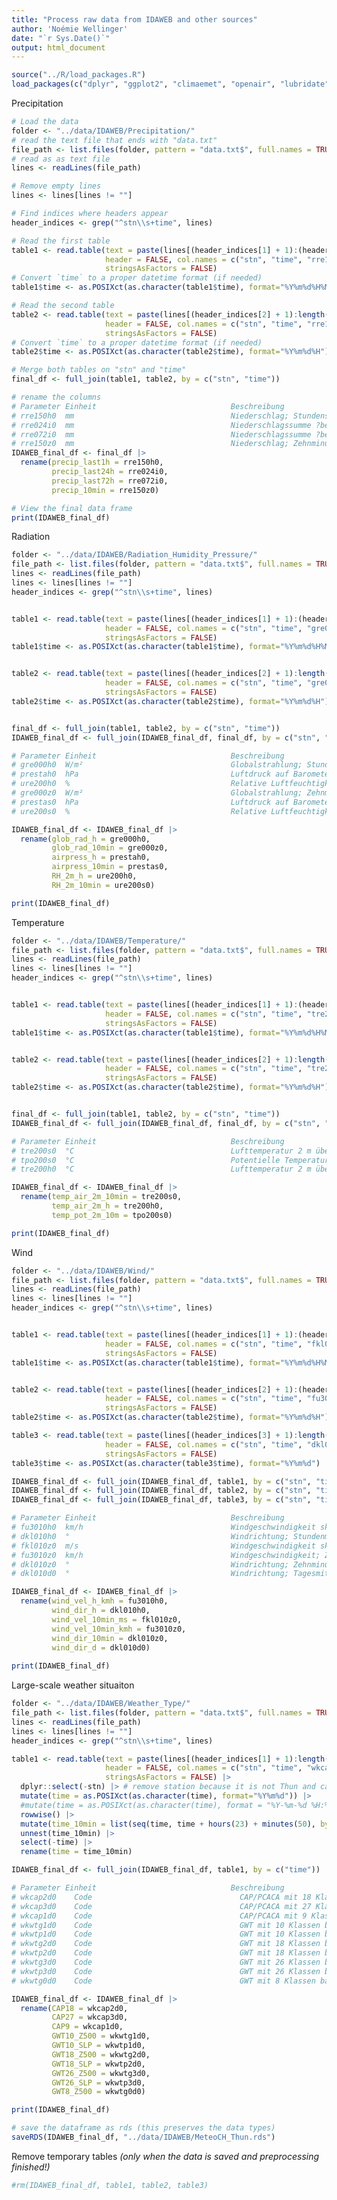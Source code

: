 ```yaml
---
title: "Process raw data from IDAWEB and other sources"
author: 'Noémie Wellinger'
date: "`r Sys.Date()`"
output: html_document
---
```


```r
source("../R/load_packages.R")
load_packages(c("dplyr", "ggplot2", "climaemet", "openair", "lubridate", "tidyverse"))
```

Precipitation
```r
# Load the data
folder <- "../data/IDAWEB/Precipitation/"
# read the text file that ends with "data.txt"
file_path <- list.files(folder, pattern = "data.txt$", full.names = TRUE)
# read as as text file
lines <- readLines(file_path)

# Remove empty lines
lines <- lines[lines != ""]

# Find indices where headers appear
header_indices <- grep("^stn\\s+time", lines)

# Read the first table
table1 <- read.table(text = paste(lines[(header_indices[1] + 1):(header_indices[2] - 1)], collapse = "\n"), 
                     header = FALSE, col.names = c("stn", "time", "rre150z0"),
                     stringsAsFactors = FALSE)
# Convert `time` to a proper datetime format (if needed)
table1$time <- as.POSIXct(as.character(table1$time), format="%Y%m%d%H%M")

# Read the second table
table2 <- read.table(text = paste(lines[(header_indices[2] + 1):length(lines)], collapse = "\n"), 
                     header = FALSE, col.names = c("stn", "time", "rre150h0", "rre024i0", "rre072i0"),
                     stringsAsFactors = FALSE)
# Convert `time` to a proper datetime format (if needed)
table2$time <- as.POSIXct(as.character(table2$time), format="%Y%m%d%H")

# Merge both tables on "stn" and "time"
final_df <- full_join(table1, table2, by = c("stn", "time"))

# rename the columns
# Parameter Einheit                              Beschreibung
# rre150h0  mm                                   Niederschlag; Stundensumme
# rre024i0  mm                                   Niederschlagssumme ?ber 24 Stunden
# rre072i0  mm                                   Niederschlagssumme ?ber 72 Stunden
# rre150z0  mm                                   Niederschlag; Zehnminutensumme 
IDAWEB_final_df <- final_df |>
  rename(precip_last1h = rre150h0, 
         precip_last24h = rre024i0,
         precip_last72h = rre072i0,
         precip_10min = rre150z0)

# View the final data frame
print(IDAWEB_final_df)
```
Radiation
```r
folder <- "../data/IDAWEB/Radiation_Humidity_Pressure/"
file_path <- list.files(folder, pattern = "data.txt$", full.names = TRUE)
lines <- readLines(file_path)
lines <- lines[lines != ""]
header_indices <- grep("^stn\\s+time", lines)


table1 <- read.table(text = paste(lines[(header_indices[1] + 1):(header_indices[2] - 1)], collapse = "\n"), 
                     header = FALSE, col.names = c("stn", "time", "gre000z0", "prestas0", "ure200s0"),
                     stringsAsFactors = FALSE)
table1$time <- as.POSIXct(as.character(table1$time), format="%Y%m%d%H%M")


table2 <- read.table(text = paste(lines[(header_indices[2] + 1):length(lines)], collapse = "\n"), 
                     header = FALSE, col.names = c("stn", "time", "gre000h0", "prestah0", "ure200h0"),
                     stringsAsFactors = FALSE)
table2$time <- as.POSIXct(as.character(table2$time), format="%Y%m%d%H")


final_df <- full_join(table1, table2, by = c("stn", "time"))
IDAWEB_final_df <- full_join(IDAWEB_final_df, final_df, by = c("stn", "time"))

# Parameter Einheit                              Beschreibung
# gre000h0  W/m²                                 Globalstrahlung; Stundenmittel
# prestah0  hPa                                  Luftdruck auf Barometerhöhe (QFE); Stundenmittel
# ure200h0  %                                    Relative Luftfeuchtigkeit 2 m über Boden; Stundenmittel
# gre000z0  W/m²                                 Globalstrahlung; Zehnminutenmittel
# prestas0  hPa                                  Luftdruck auf Barometerhöhe (QFE); Momentanwert
# ure200s0  %                                    Relative Luftfeuchtigkeit 2 m über Boden; Momentanwert

IDAWEB_final_df <- IDAWEB_final_df |>
  rename(glob_rad_h = gre000h0,
         glob_rad_10min = gre000z0,
         airpress_h = prestah0,
         airpress_10min = prestas0,
         RH_2m_h = ure200h0,
         RH_2m_10min = ure200s0)

print(IDAWEB_final_df)
```

Temperature
```r
folder <- "../data/IDAWEB/Temperature/"
file_path <- list.files(folder, pattern = "data.txt$", full.names = TRUE)
lines <- readLines(file_path)
lines <- lines[lines != ""]
header_indices <- grep("^stn\\s+time", lines)


table1 <- read.table(text = paste(lines[(header_indices[1] + 1):(header_indices[2] - 1)], collapse = "\n"), 
                     header = FALSE, col.names = c("stn", "time", "tre200s0","tpo200s0"),
                     stringsAsFactors = FALSE)
table1$time <- as.POSIXct(as.character(table1$time), format="%Y%m%d%H%M")


table2 <- read.table(text = paste(lines[(header_indices[2] + 1):length(lines)], collapse = "\n"), 
                     header = FALSE, col.names = c("stn", "time", "tre200h0"),
                     stringsAsFactors = FALSE)
table2$time <- as.POSIXct(as.character(table2$time), format="%Y%m%d%H")


final_df <- full_join(table1, table2, by = c("stn", "time"))
IDAWEB_final_df <- full_join(IDAWEB_final_df, final_df, by = c("stn", "time"))

# Parameter Einheit                              Beschreibung
# tre200s0  °C                                   Lufttemperatur 2 m über Boden; Momentanwert
# tpo200s0  °C                                   Potentielle Temperatur 2 m über Boden; Momentanwert
# tre200h0  °C                                   Lufttemperatur 2 m über Boden; Stundenmittel

IDAWEB_final_df <- IDAWEB_final_df |>
  rename(temp_air_2m_10min = tre200s0,
         temp_air_2m_h = tre200h0,
         temp_pot_2m_10m = tpo200s0)

print(IDAWEB_final_df)
```

Wind
```r
folder <- "../data/IDAWEB/Wind/"
file_path <- list.files(folder, pattern = "data.txt$", full.names = TRUE)
lines <- readLines(file_path)
lines <- lines[lines != ""]
header_indices <- grep("^stn\\s+time", lines)


table1 <- read.table(text = paste(lines[(header_indices[1] + 1):(header_indices[2] - 1)], collapse = "\n"), 
                     header = FALSE, col.names = c("stn", "time", "fkl010z0", "fu3010z0", "dkl010z0"),
                     stringsAsFactors = FALSE)
table1$time <- as.POSIXct(as.character(table1$time), format="%Y%m%d%H%M")


table2 <- read.table(text = paste(lines[(header_indices[2] + 1):(header_indices[3] - 1)], collapse = "\n"), 
                     header = FALSE, col.names = c("stn", "time", "fu3010h0", "dkl010h0"),
                     stringsAsFactors = FALSE)
table2$time <- as.POSIXct(as.character(table2$time), format="%Y%m%d%H")

table3 <- read.table(text = paste(lines[(header_indices[3] + 1):length(lines)], collapse = "\n"), 
                     header = FALSE, col.names = c("stn", "time", "dkl010d0"),
                     stringsAsFactors = FALSE)
table3$time <- as.POSIXct(as.character(table3$time), format="%Y%m%d")

IDAWEB_final_df <- full_join(IDAWEB_final_df, table1, by = c("stn", "time"))
IDAWEB_final_df <- full_join(IDAWEB_final_df, table2, by = c("stn", "time"))
IDAWEB_final_df <- full_join(IDAWEB_final_df, table3, by = c("stn", "time"))

# Parameter Einheit                              Beschreibung
# fu3010h0  km/h                                 Windgeschwindigkeit skalar; Stundenmittel in km/h
# dkl010h0  °                                    Windrichtung; Stundenmittel
# fkl010z0  m/s                                  Windgeschwindigkeit skalar; Zehnminutenmittel in m/s
# fu3010z0  km/h                                 Windgeschwindigkeit; Zehnminutenmittel in km/h
# dkl010z0  °                                    Windrichtung; Zehnminutenmittel
# dkl010d0  °                                    Windrichtung; Tagesmittel

IDAWEB_final_df <- IDAWEB_final_df |>
  rename(wind_vel_h_kmh = fu3010h0,
         wind_dir_h = dkl010h0,
         wind_vel_10min_ms = fkl010z0,
         wind_vel_10min_kmh = fu3010z0,
         wind_dir_10min = dkl010z0,
         wind_dir_d = dkl010d0)
         
print(IDAWEB_final_df)
```

Large-scale weather situaiton
```r
folder <- "../data/IDAWEB/Weather_Type/"
file_path <- list.files(folder, pattern = "data.txt$", full.names = TRUE)
lines <- readLines(file_path)
lines <- lines[lines != ""]
header_indices <- grep("^stn\\s+time", lines)

table1 <- read.table(text = paste(lines[(header_indices[1] + 1):length(lines)], collapse = "\n"), 
                     header = FALSE, col.names = c("stn", "time", "wkcap2d0", "wkcap3d0", "wkcap1d0", "wkwtg1d0", "wkwtp1d0", "wkwtg2d0", "wkwtp2d0", "wkwtg3d0", "wkwtp3d0", "wkwtg0d0"),
                     stringsAsFactors = FALSE) |>
  dplyr::select(-stn) |> # remove station because it is not Thun and can be confusing
  mutate(time = as.POSIXct(as.character(time), format="%Y%m%d")) |>
  #mutate(time = as.POSIXct(as.character(time), format = "%Y-%m-%d %H:%M:%S")) |>
  rowwise() |>
  mutate(time_10min = list(seq(time, time + hours(23) + minutes(50), by = "10 mins"))) |> 
  unnest(time_10min) |>
  select(-time) |>
  rename(time = time_10min)

IDAWEB_final_df <- full_join(IDAWEB_final_df, table1, by = c("time"))

# Parameter Einheit                              Beschreibung
# wkcap2d0    Code                                 CAP/PCACA mit 18 Klassen basierend auf Bodendruck (3E-20E,41N-52N)
# wkcap3d0    Code                                 CAP/PCACA mit 27 Klassen basierend auf Bodendruck (3E-20E,41N-52N)
# wkcap1d0    Code                                 CAP/PCACA mit 9 Klassen basierend auf Bodendruck (3E-20E,41N-52N)
# wkwtg1d0    Code                                 GWT mit 10 Klassen basierend auf 500hPa Geopotential (3E-20E,41N-52N)
# wkwtp1d0    Code                                 GWT mit 10 Klassen basierend auf Bodendruck (3E-20E,41N-52N)
# wkwtg2d0    Code                                 GWT mit 18 Klassen basierend auf 500hPa Geopotential (3E-20E,41N-52N)
# wkwtp2d0    Code                                 GWT mit 18 Klassen basierend auf Bodendruck (3E-20E,41N-52N)
# wkwtg3d0    Code                                 GWT mit 26 Klassen basierend auf 500hPa Geopotential (3E-20E,41N-52N)
# wkwtp3d0    Code                                 GWT mit 26 Klassen basierend auf Bodendruck (3E-20E,41N-52N)
# wkwtg0d0    Code                                 GWT mit 8 Klassen basierend auf 500hPa Geopotential (5E-12E,45N-49N)

IDAWEB_final_df <- IDAWEB_final_df |>
  rename(CAP18 = wkcap2d0,
         CAP27 = wkcap3d0,
         CAP9 = wkcap1d0,
         GWT10_Z500 = wkwtg1d0,
         GWT10_SLP = wkwtp1d0,
         GWT18_Z500 = wkwtg2d0,
         GWT18_SLP = wkwtp2d0,
         GWT26_Z500 = wkwtg3d0,
         GWT26_SLP = wkwtp3d0,
         GWT8_Z500 = wkwtg0d0)

print(IDAWEB_final_df)
```

```r
# save the dataframe as rds (this preserves the data types)
saveRDS(IDAWEB_final_df, "../data/IDAWEB/MeteoCH_Thun.rds")
```

Remove temporary tables *(only when the data is saved and preprocessing finished!)*
```r
#rm(IDAWEB_final_df, table1, table2, table3)
```


